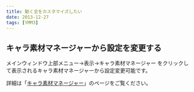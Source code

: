 ```yaml
---
title: 動く全をカスタマイズしたい
date: 2013-12-27
tags: [YMM3]
---
```

## キャラ素材マネージャーから設定を変更する
メインウィンドウ上部メニュー→表示→キャラ素材マネージャー
をクリックして表示されるキャラ素材マネージャーから設定変更可能です。

詳細は「[キャラ素材マネージャー](/ymm3/help/charasozaimanager/)」のページをご覧ください。